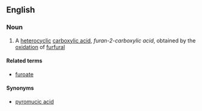 ==English==

===Noun===
{{en-noun|sg=[[furoic]] [[acid]]|-}}

#{{organic compound}} A [[heterocyclic]] [[carboxylic acid]], ''furan-2-carboxylic acid'', obtained by the [[oxidation]] of [[furfural]]

====Related terms====
*[[furoate]]

====Synonyms====
*[[pyromucic acid]]